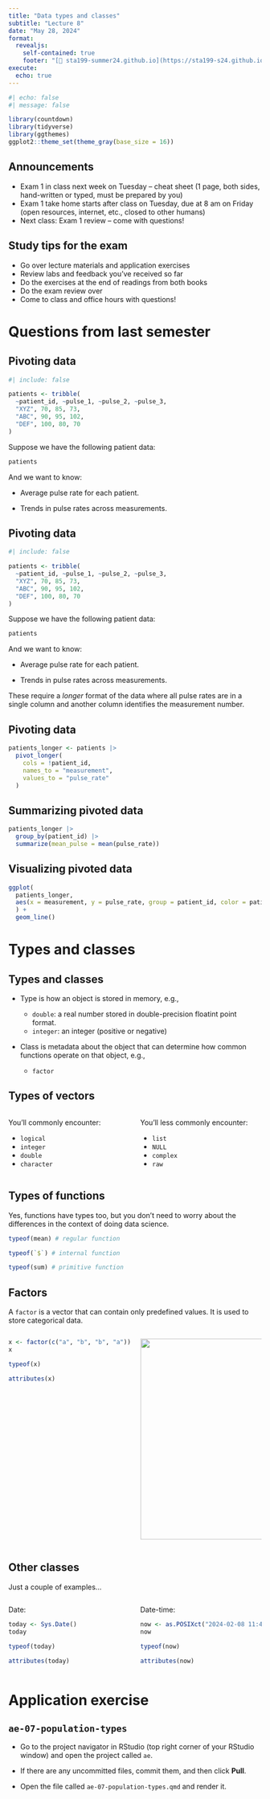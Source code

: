 ```yaml
---
title: "Data types and classes"
subtitle: "Lecture 8"
date: "May 28, 2024"
format: 
  revealjs:
    self-contained: true
    footer: "[🔗 sta199-summer24.github.io](https://sta199-s24.github.io/) &nbsp;·&nbsp; [❓ Ask on Ed](https://edstem.org/us/courses/59071/discussion/)"
execute: 
  echo: true
---
```


```r
#| echo: false
#| message: false

library(countdown)
library(tidyverse)
library(ggthemes)
ggplot2::theme_set(theme_gray(base_size = 16))
```

## Announcements

-   Exam 1 in class next week on Tuesday – cheat sheet (1 page, both sides, hand-written or typed, must be prepared by you)
-   Exam 1 take home starts after class on Tuesday, due at 8 am on Friday (open resources, internet, etc., closed to other humans)
-   Next class: Exam 1 review – come with questions!

## Study tips for the exam

-   Go over lecture materials and application exercises
-   Review labs and feedback you've received so far
-   Do the exercises at the end of readings from both books
-   Do the exam review over
-   Come to class and office hours with questions!




# Questions from last semester

## **Pivoting data** {.smaller}

```r
#| include: false

patients <- tribble(
  ~patient_id, ~pulse_1, ~pulse_2, ~pulse_3,
  "XYZ", 70, 85, 73,
  "ABC", 90, 95, 102,
  "DEF", 100, 80, 70
)
```

Suppose we have the following patient data:

```r
patients
```

And we want to know:

-   Average pulse rate for each patient.

-   Trends in pulse rates across measurements.

## **Pivoting data** {.smaller}

```r
#| include: false

patients <- tribble(
  ~patient_id, ~pulse_1, ~pulse_2, ~pulse_3,
  "XYZ", 70, 85, 73,
  "ABC", 90, 95, 102,
  "DEF", 100, 80, 70
)
```

Suppose we have the following patient data:

```r
patients
```

And we want to know:

-   Average pulse rate for each patient.

-   Trends in pulse rates across measurements.

These require a *longer* format of the data where all pulse rates are in a single column and another column identifies the measurement number.

## Pivoting data

```r
patients_longer <- patients |>
  pivot_longer(
    cols = !patient_id,
    names_to = "measurement",
    values_to = "pulse_rate"
  )
```

## Summarizing pivoted data

```r
patients_longer |>
  group_by(patient_id) |>
  summarize(mean_pulse = mean(pulse_rate))
```

## Visualizing pivoted data

```r
ggplot(
  patients_longer, 
  aes(x = measurement, y = pulse_rate, group = patient_id, color = patient_id)
  ) +
  geom_line()
```

# Types and classes

## Types and classes

-   Type is how an object is stored in memory, e.g.,

    -   `double`: a real number stored in double-precision floatint point format.
    -   `integer`: an integer (positive or negative)

-   Class is metadata about the object that can determine how common functions operate on that object, e.g.,

    -   `factor`

## Types of vectors

::: columns
::: {.column width="50%"}
You'll commonly encounter:

-   `logical`
-   `integer`
-   `double`
-   `character`
:::

::: {.column width="50%"}
You'll less commonly encounter:

-   `list`
-   `NULL`
-   `complex`
-   `raw`
:::
:::

## Types of functions

Yes, functions have types too, but you don't need to worry about the differences in the context of doing data science.

```r
typeof(mean) # regular function

typeof(`$`) # internal function

typeof(sum) # primitive function
```

## Factors {.smaller}

A `factor` is a vector that can contain only predefined values.
It is used to store categorical data.

::: columns
::: {.column width="50%"}
```r
x <- factor(c("a", "b", "b", "a"))
x

typeof(x)

attributes(x)
```
:::

::: {.column width="50%"}
![](images/08/factor.png){fig-align="center" width="400"}
:::
:::

## Other classes

Just a couple of examples...

::: columns
::: {.column width="50%"}
Date:

```r
today <- Sys.Date()
today

typeof(today)

attributes(today)
```
:::

::: {.column width="50%"}
Date-time:

```r
now <- as.POSIXct("2024-02-08 11:45", tz = "EST")
now

typeof(now)

attributes(now)
```
:::
:::

# Application exercise

## `ae-07-population-types`

::: appex
-   Go to the project navigator in RStudio (top right corner of your RStudio window) and open the project called `ae`.

-   If there are any uncommitted files, commit them, and then click **Pull**.

-   Open the file called `ae-07-population-types.qmd` and render it.
:::
